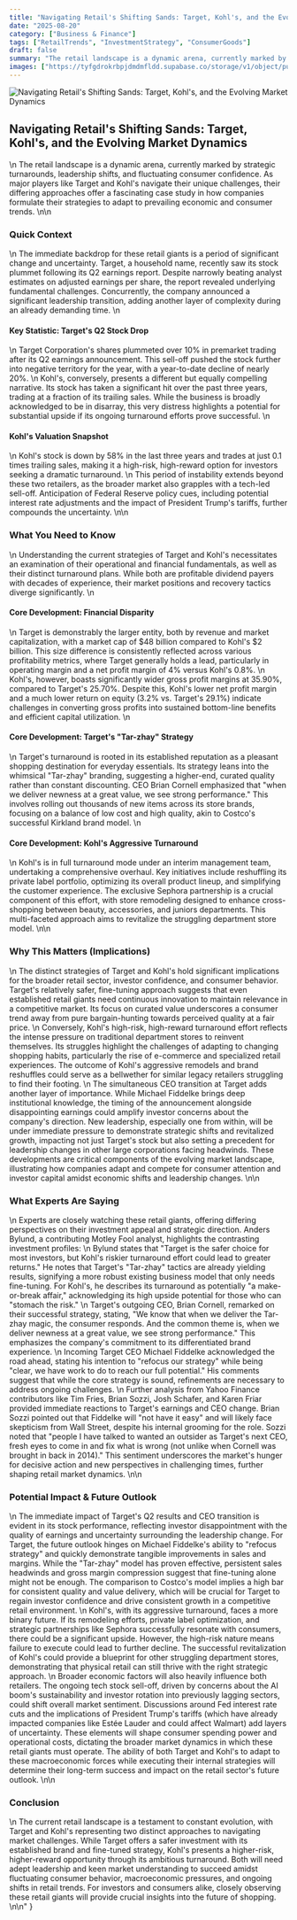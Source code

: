 ```yaml
---
title: "Navigating Retail's Shifting Sands: Target, Kohl's, and the Evolving Market Dynamics"
date: "2025-08-20"
category: ["Business & Finance"]
tags: ["RetailTrends", "InvestmentStrategy", "ConsumerGoods"]
draft: false
summary: "The retail landscape is a dynamic arena, currently marked by strategic turnarounds, leadership shifts, and fluctuating consumer confidence. As major players like Target and Kohl's navigate their unique challenges, their differing approaches offer a fascinating case study in how companies formulate their strategies to adapt to prevailing economic and consumer trends."
images: ["https://tyfgdrokrbpjdmdmfldd.supabase.co/storage/v1/object/public/image/2025-08-20-12-57-00-986-04-00.jpg"]
---
```


![Navigating Retail's Shifting Sands: Target, Kohl's, and the Evolving Market Dynamics](https://tyfgdrokrbpjdmdmfldd.supabase.co/storage/v1/object/public/image/2025-08-20-12-57-00-986-04-00.jpg)

## Navigating Retail's Shifting Sands: Target, Kohl's, and the Evolving Market Dynamics
\n
The retail landscape is a dynamic arena, currently marked by strategic turnarounds, leadership shifts, and fluctuating consumer confidence. As major players like Target and Kohl's navigate their unique challenges, their differing approaches offer a fascinating case study in how companies formulate their strategies to adapt to prevailing economic and consumer trends.
\n\n
### Quick Context
\n
The immediate backdrop for these retail giants is a period of significant change and uncertainty. Target, a household name, recently saw its stock plummet following its Q2 earnings report. Despite narrowly beating analyst estimates on adjusted earnings per share, the report revealed underlying fundamental challenges. Concurrently, the company announced a significant leadership transition, adding another layer of complexity during an already demanding time.
\n
#### Key Statistic: Target's Q2 Stock Drop
\n
Target Corporation's shares plummeted over 10% in premarket trading after its Q2 earnings announcement. This sell-off pushed the stock further into negative territory for the year, with a year-to-date decline of nearly 20%.
\n
Kohl's, conversely, presents a different but equally compelling narrative. Its stock has taken a significant hit over the past three years, trading at a fraction of its trailing sales. While the business is broadly acknowledged to be in disarray, this very distress highlights a potential for substantial upside if its ongoing turnaround efforts prove successful.
\n
#### Kohl's Valuation Snapshot
\n
Kohl's stock is down by 58% in the last three years and trades at just 0.1 times trailing sales, making it a high-risk, high-reward option for investors seeking a dramatic turnaround.
\n
This period of instability extends beyond these two retailers, as the broader market also grapples with a tech-led sell-off. Anticipation of Federal Reserve policy cues, including potential interest rate adjustments and the impact of President Trump's tariffs, further compounds the uncertainty.
\n\n
### What You Need to Know
\n
Understanding the current strategies of Target and Kohl's necessitates an examination of their operational and financial fundamentals, as well as their distinct turnaround plans. While both are profitable dividend payers with decades of experience, their market positions and recovery tactics diverge significantly.
\n
#### Core Development: Financial Disparity
\n
Target is demonstrably the larger entity, both by revenue and market capitalization, with a market cap of $48 billion compared to Kohl's $2 billion. This size difference is consistently reflected across various profitability metrics, where Target generally holds a lead, particularly in operating margin and a net profit margin of 4% versus Kohl's 0.8%.
\n
Kohl's, however, boasts significantly wider gross profit margins at 35.90%, compared to Target's 25.70%. Despite this, Kohl's lower net profit margin and a much lower return on equity (3.2% vs. Target's 29.1%) indicate challenges in converting gross profits into sustained bottom-line benefits and efficient capital utilization.
\n
#### Core Development: Target's \"Tar-zhay\" Strategy
\n
Target's turnaround is rooted in its established reputation as a pleasant shopping destination for everyday essentials. Its strategy leans into the whimsical \"Tar-zhay\" branding, suggesting a higher-end, curated quality rather than constant discounting. CEO Brian Cornell emphasized that \"when we deliver newness at a great value, we see strong performance.\" This involves rolling out thousands of new items across its store brands, focusing on a balance of low cost and high quality, akin to Costco's successful Kirkland brand model.
\n
#### Core Development: Kohl's Aggressive Turnaround
\n
Kohl's is in full turnaround mode under an interim management team, undertaking a comprehensive overhaul. Key initiatives include reshuffling its private label portfolio, optimizing its overall product lineup, and simplifying the customer experience. The exclusive Sephora partnership is a crucial component of this effort, with store remodeling designed to enhance cross-shopping between beauty, accessories, and juniors departments. This multi-faceted approach aims to revitalize the struggling department store model.
\n\n
### Why This Matters (Implications)
\n
The distinct strategies of Target and Kohl's hold significant implications for the broader retail sector, investor confidence, and consumer behavior. Target's relatively safer, fine-tuning approach suggests that even established retail giants need continuous innovation to maintain relevance in a competitive market. Its focus on curated value underscores a consumer trend away from pure bargain-hunting towards perceived quality at a fair price.
\n
Conversely, Kohl's high-risk, high-reward turnaround effort reflects the intense pressure on traditional department stores to reinvent themselves. Its struggles highlight the challenges of adapting to changing shopping habits, particularly the rise of e-commerce and specialized retail experiences. The outcome of Kohl's aggressive remodels and brand reshuffles could serve as a bellwether for similar legacy retailers struggling to find their footing.
\n
The simultaneous CEO transition at Target adds another layer of importance. While Michael Fiddelke brings deep institutional knowledge, the timing of the announcement alongside disappointing earnings could amplify investor concerns about the company's direction. New leadership, especially one from within, will be under immediate pressure to demonstrate strategic shifts and revitalized growth, impacting not just Target's stock but also setting a precedent for leadership changes in other large corporations facing headwinds. These developments are critical components of the evolving market landscape, illustrating how companies adapt and compete for consumer attention and investor capital amidst economic shifts and leadership changes.
\n\n
### What Experts Are Saying
\n
Experts are closely watching these retail giants, offering differing perspectives on their investment appeal and strategic direction. Anders Bylund, a contributing Motley Fool analyst, highlights the contrasting investment profiles:
\n
Bylund states that \"Target is the safer choice for most investors, but Kohl's riskier turnaround effort could lead to greater returns.\" He notes that Target's \"Tar-zhay\" tactics are already yielding results, signifying a more robust existing business model that only needs fine-tuning. For Kohl's, he describes its turnaround as potentially \"a make-or-break affair,\" acknowledging its high upside potential for those who can \"stomach the risk.\"
\n
Target's outgoing CEO, Brian Cornell, remarked on their successful strategy, stating, \"We know that when we deliver the Tar-zhay magic, the consumer responds. And the common theme is, when we deliver newness at a great value, we see strong performance.\" This emphasizes the company's commitment to its differentiated brand experience.
\n
Incoming Target CEO Michael Fiddelke acknowledged the road ahead, stating his intention to \"refocus our strategy\" while being \"clear, we have work to do to reach our full potential.\" His comments suggest that while the core strategy is sound, refinements are necessary to address ongoing challenges.
\n
Further analysis from Yahoo Finance contributors like Tim Fries, Brian Sozzi, Josh Schafer, and Karen Friar provided immediate reactions to Target's earnings and CEO change. Brian Sozzi pointed out that Fiddelke will \"not have it easy\" and will likely face skepticism from Wall Street, despite his internal grooming for the role. Sozzi noted that \"people I have talked to wanted an outsider as Target's next CEO, fresh eyes to come in and fix what is wrong (not unlike when Cornell was brought in back in 2014).\" This sentiment underscores the market's hunger for decisive action and new perspectives in challenging times, further shaping retail market dynamics.
\n\n
### Potential Impact & Future Outlook
\n
The immediate impact of Target's Q2 results and CEO transition is evident in its stock performance, reflecting investor disappointment with the quality of earnings and uncertainty surrounding the leadership change. For Target, the future outlook hinges on Michael Fiddelke's ability to \"refocus strategy\" and quickly demonstrate tangible improvements in sales and margins. While the \"Tar-zhay\" model has proven effective, persistent sales headwinds and gross margin compression suggest that fine-tuning alone might not be enough. The comparison to Costco's model implies a high bar for consistent quality and value delivery, which will be crucial for Target to regain investor confidence and drive consistent growth in a competitive retail environment.
\n
Kohl's, with its aggressive turnaround, faces a more binary future. If its remodeling efforts, private label optimization, and strategic partnerships like Sephora successfully resonate with consumers, there could be a significant upside. However, the high-risk nature means failure to execute could lead to further decline. The successful revitalization of Kohl's could provide a blueprint for other struggling department stores, demonstrating that physical retail can still thrive with the right strategic approach.
\n
Broader economic factors will also heavily influence both retailers. The ongoing tech stock sell-off, driven by concerns about the AI boom's sustainability and investor rotation into previously lagging sectors, could shift overall market sentiment. Discussions around Fed interest rate cuts and the implications of President Trump's tariffs (which have already impacted companies like Estée Lauder and could affect Walmart) add layers of uncertainty. These elements will shape consumer spending power and operational costs, dictating the broader market dynamics in which these retail giants must operate. The ability of both Target and Kohl's to adapt to these macroeconomic forces while executing their internal strategies will determine their long-term success and impact on the retail sector's future outlook.
\n\n
### Conclusion
\n
The current retail landscape is a testament to constant evolution, with Target and Kohl's representing two distinct approaches to navigating market challenges. While Target offers a safer investment with its established brand and fine-tuned strategy, Kohl's presents a higher-risk, higher-reward opportunity through its ambitious turnaround. Both will need adept leadership and keen market understanding to succeed amidst fluctuating consumer behavior, macroeconomic pressures, and ongoing shifts in retail trends. For investors and consumers alike, closely observing these retail giants will provide crucial insights into the future of shopping.
\n\n"
}
